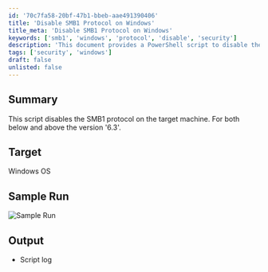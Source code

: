 ```yaml
---
id: '70c7fa58-20bf-47b1-bbeb-aae491390406'
title: 'Disable SMB1 Protocol on Windows'
title_meta: 'Disable SMB1 Protocol on Windows'
keywords: ['smb1', 'windows', 'protocol', 'disable', 'security']
description: 'This document provides a PowerShell script to disable the SMB1 protocol on Windows operating systems, applicable for versions below and above 6.3. It includes sample run output and logging details.'
tags: ['security', 'windows']
draft: false
unlisted: false
---
```

## Summary

This script disables the SMB1 protocol on the target machine. For both below and above the version '6.3'.

## Target

Windows OS

## Sample Run

![Sample Run](../../../static/img/Disable-SMB1/image_1.png)

## Output

- Script log












